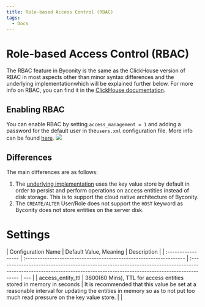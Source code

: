 ```yaml
---
title: Role-based Access Control (RBAC)
tags:
  - Docs
---
```


# Role-based Access Control (RBAC)

The RBAC feature in Byconity is the same as the ClickHouse version of RBAC in most aspects other than minor syntax differences and the underlying implementationwhich will be explained further below. For more info on RBAC, you can find it in the [ClickHouse documentation](https://clickhouse.com/docs/en/operations/access-rights).

## Enabling RBAC

You can enable RBAC by setting `access_management = 1` and adding a password for the default user in the`users.xml` configuration file. More info can be found [here](https://clickhouse.com/docs/en/operations/access-rights/#enabling-access-control).
![](./assets/rbac/enable-rbac.png)

## Differences

The main differences are as follows:

1. The [underlying implementation](https://github.com/ByConity/ByConity/issues/660) uses the key value store by default in order to persist and perform operations on access entities instead of disk storage. This is to support the cloud native architecture of Byconity.
2. The `CREATE/ALTER` User/Role does not support the `HOST` keyword as Byconity does not store entities on the server disk.

# Settings

| Configuration Name | Default Value, Meaning                                             | Description                                                                                                                                                           |
| :----------------- | :----------------------------------------------------------------- | :-------------------------------------------------------------------------------------------------------------------------------------------------------------------- | --- |
| access_entity_ttl  | 3600(60 Mins), TTL for access entities stored in memory in seconds | It is recommended that this value be set at a reasonable interval for updating the entities in memory so as to not put too much read pressure on the key value store. |     |
